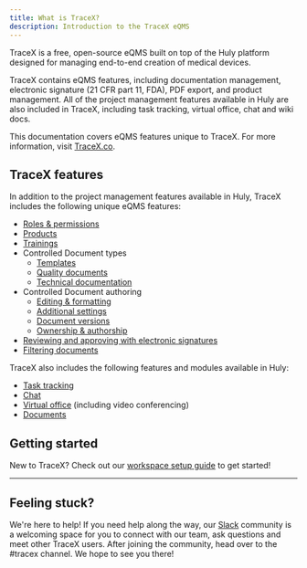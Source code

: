 ```yaml
---
title: What is TraceX?
description: Introduction to the TraceX eQMS
---
```



<YouTube id='COH9vVjLlsg' posterQuality='max' />

TraceX is a free, open-source eQMS built on top of the Huly platform designed for managing end-to-end creation of medical devices.

TraceX contains eQMS features, including documentation management, electronic signature (21 CFR part 11, FDA), PDF export, and product management. All of the project management features available in Huly are also included in TraceX, including task tracking, virtual office, chat and wiki docs.

This documentation covers eQMS features unique to TraceX. For more information, visit <a href="https://tracex.co/" target="_blank">TraceX.co</a>.

## TraceX features

In addition to the project management features available in Huly, TraceX includes the following unique eQMS features:

* [Roles & permissions](/advanced-settings/roles)
* [Products](/additional-modules/products)
* [Trainings](/additional-modules/trainings)
* Controlled Document types
    * [Templates](/controlled-documents/templates)
    * [Quality documents](/controlled-documents/quality-documents)
    * [Technical documentation](/controlled-documents/technical-documentation)
* Controlled Document authoring
    * [Editing & formatting](/controlled-documents/editing-formatting)
    * [Additional settings](/controlled-documents/document-settings)
    * [Document versions](/controlled-documents/document-versions)
    * [Ownership & authorship](/controlled-documents/ownership-authorship)
* [Reviewing and approving with electronic signatures](/controlled-documents/review-approval)
* [Filtering documents](/controlled-documents/document-filtering)

TraceX also includes the following features and modules available in Huly:

* [Task tracking](/task-tracking/creating-issues)
* [Chat](/communication/sending-messages)
* [Virtual office](/communication/virtual-office) (including video conferencing)
* [Documents](/knowledge-management/documents)

## Getting started

New to TraceX? Check out our [workspace setup guide](/getting-started/workspace-setup) to get started!


---

## Feeling stuck?

We're here to help! If you need help along the way, our <a href="https://huly.link/slack" target="_blank">Slack</a> community is a welcoming space for you to connect with our team, ask questions and meet other TraceX users. After joining the community, head over to the #tracex channel. We hope to see you there!